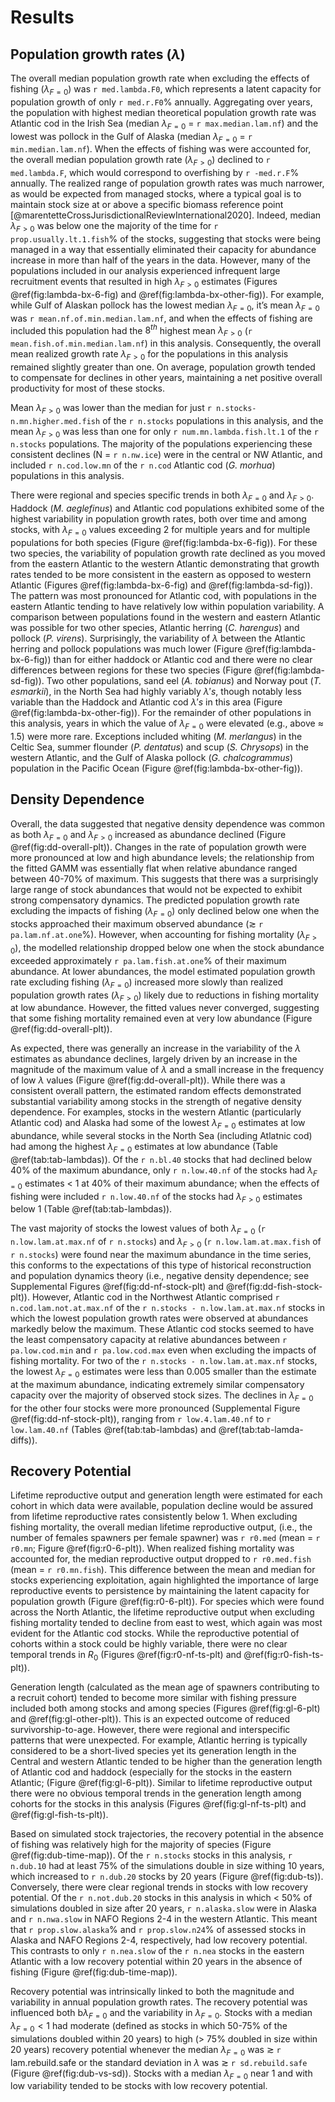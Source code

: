 # Results {#reses-peses}

## Population growth rates ($\lambda$)

The overall median population growth rate when excluding the effects of fishing ($\lambda_{F=0}$) was `r med.lambda.F0`, which represents a latent capacity for population growth of only `r med.r.F0`% annually. Aggregating over years, the population with highest median theoretical population growth rate was Atlantic cod in the Irish Sea (median $\lambda_{F=0}$ = `r max.median.lam.nf`) and the lowest was pollock in the Gulf of Alaska (median $\lambda_{F=0}$ = `r min.median.lam.nf`).  When the effects of fishing was were accounted for, the overall median population growth rate ($\lambda_{F>0}$) declined to `r med.lambda.F`, which would correspond to overfishing by  `r -med.r.F`% annually. The realized range of population growth rates was much narrower, as would be expected from managed stocks, where a typical goal is to maintain stock size at or above a specific biomass reference point [@marentetteCrossJurisdictionalReviewInternational2020]. Indeed, median $\lambda_{F>0}$ was below one the majority of the time for `r prop.usually.lt.1.fish`% of the stocks, suggesting that stocks were being managed in a way that essentially eliminated their capacity for abundance increase in more than half of the years in the data. However, many of the populations included in our analysis experienced infrequent large recruitment events that resulted in high $\lambda_{F>0}$ estimates (Figures \@ref(fig:lambda-bx-6-fig) and \@ref(fig:lambda-bx-other-fig)). For example, while Gulf of Alaskan pollock has the lowest median $\lambda_{F=0}$, it's mean $\lambda_{F=0}$ was `r mean.nf.of.min.median.lam.nf`, and when the effects of fishing are included this population had the $8^{th}$ highest mean $\lambda_{F>0}$ (`r mean.fish.of.min.median.lam.nf`) in this analysis. Consequently, the overall mean realized growth rate $\lambda_{F>0}$ for the populations in this analysis remained slightly greater than one. On average, population growth tended to compensate for declines in other years, maintaining a net positive overall productivity for most of these stocks.

Mean $\lambda_{F>0}$ was lower than the median for just `r n.stocks-n.mn.higher.med.fish` of the `r n.stocks` populations in this analysis, and the mean $\lambda_{F>0}$ was less than one for only `r num.mn.lambda.fish.lt.1` of the `r n.stocks` populations. The majority of the populations experiencing these consistent declines (N = `r n.nw.ice`) were in the central or NW Atlantic, and included `r n.cod.low.mn`  of the `r n.cod` Atlantic cod (*G. morhua*) populations in this analysis.

There were regional and species specific trends in both $\lambda_{F=0}$ and $\lambda_{F>0}$. Haddock (*M. aeglefinus*) and Atlantic cod populations exhibited some of the highest variability in population growth rates, both over time and among stocks, with $\lambda_{F=0}$ values exceeding 2 for multiple years and for multiple populations for both species (Figure \@ref(fig:lambda-bx-6-fig)). For these two species, the variability of population growth rate declined as you moved from the eastern Atlantic to the western Atlantic demonstrating that growth rates tended to be more consistent in the eastern as opposed to western Atlantic (Figures \@ref(fig:lambda-bx-6-fig) and \@ref(fig:lambda-sd-fig)). The pattern was most pronounced for Atlantic cod, with populations in the eastern Atlantic tending to have relatively low within population variability. A comparison between populations found in the western and eastern Atlantic was possible for two other species, Atlantic herring (*C. harengus*) and pollock (*P. virens*).  Surprisingly, the variability of $\lambda$ between the Atlantic herring and pollock populations was much lower (Figure \@ref(fig:lambda-bx-6-fig)) than for either haddock or Atlantic cod and there were no clear differences between regions for these two species (Figure \@ref(fig:lambda-sd-fig)). Two other populations, sand eel (*A. tobianus*) and Norway pout (*T. esmarkii*), in the North Sea had highly variably $\lambda's$, though notably less variable than the Haddock and Atlantic cod $\lambda's$ in this area (Figure \@ref(fig:lambda-bx-other-fig)). For the remainder of other populations in this analysis, years in which the value of $\lambda_{F=0}$ were elevated (e.g., above $\approx$ 1.5) were more rare. Exceptions included whiting (*M. merlangus*) in the Celtic Sea, summer flounder (*P. dentatus*) and scup (*S. Chrysops*) in the western Atlantic, and the Gulf of Alaska pollock (*G. chalcogrammus*) population in the Pacific Ocean (Figure \@ref(fig:lambda-bx-other-fig)).

## Density Dependence

Overall, the data suggested that negative density dependence was common as both $\lambda_{F=0}$ and $\lambda_{F>0}$ increased as abundance declined (Figure \@ref(fig:dd-overall-plt)). Changes in the rate of population growth were more pronounced at low and high abundance levels; the relationship from the fitted GAMM was essentially flat when relative abundance ranged between 40-70% of maximum. This suggests that there was a surprisingly large range of stock abundances that would not be expected to exhibit strong compensatory dynamics. The predicted population growth rate excluding the impacts of fishing ($\lambda_{F=0}$) only declined below one when the stocks approached their maximum observed abundance ($\gtrsim$ `r pa.lam.nf.at.one`%). However, when accounting for fishing mortality ($\lambda_{F>0}$), the modelled relationship dropped below one when the stock abundance exceeded approximately `r pa.lam.fish.at.one`% of their maximum abundance. At lower abundances, the model estimated population growth rate excluding fishing ($\lambda_{F=0}$) increased more slowly than realized population growth rates ($\lambda_{F>0}$) likely due to reductions in fishing mortality at low abundance. However, the fitted values never converged, suggesting that some fishing mortality remained even at very low abundance (Figure \@ref(fig:dd-overall-plt)).

As expected, there was generally an increase in the variability of the $\lambda$ estimates as abundance declines, largely driven by an increase in the magnitude of the maximum value of $\lambda$ and a small increase in the frequency of low $\lambda$ values (Figure \@ref(fig:dd-overall-plt)). While there was a consistent overall pattern, the estimated random effects demonstrated substantial variability among stocks in the strength of negative density dependence. For examples, stocks in the western Atlantic (particularly Atlantic cod) and Alaska had some of the lowest $\lambda_{F=0}$ estimates at low abundance, while several stocks in the North Sea (including Atlatnic cod) had among the highest $\lambda_{F=0}$ estimates at low abundance (Table \@ref(tab:tab-lambdas)).  Of the `r n.bl.40` stocks that had declined below 40% of the maximum abundance, only `r n.low.40.nf` of the stocks had $\lambda_{F=0}$ estimates < 1 at 40% of their maximum abundance; when the effects of fishing were included `r n.low.40.nf` of the stocks had $\lambda_{F>0}$ estimates below 1 (Table \@ref(tab:tab-lambdas)).

The vast majority of stocks the lowest values of both $\lambda_{F=0}$ (`r n.low.lam.at.max.nf` of `r n.stocks`) and $\lambda_{F>0}$ (`r n.low.lam.at.max.fish` of `r n.stocks`) were found near the maximum abundance in the time series, this conforms to the expectations of this type of historical reconstruction and population dynamics theory (i.e., negative density dependence; see Supplemental Figures \@ref(fig:dd-nf-stock-plt) and \@ref(fig:dd-fish-stock-plt)). However, Atlantic cod in the Northwest Atlantic comprised `r n.cod.lam.not.at.max.nf` of the `r n.stocks - n.low.lam.at.max.nf` stocks in which the lowest population growth rates were observed at abundances markedly below the maximum. These Atlantic cod stocks seemed to have the least compensatory capacity at relative abundances between `r pa.low.cod.min` and `r pa.low.cod.max` even when excluding the impacts of fishing mortality. For two of the `r n.stocks - n.low.lam.at.max.nf` stocks, the lowest $\lambda_{F=0}$ estimates were less than 0.005 smaller than the estimate at the maximum abundance, indicating extremely similar compensatory capacity over the majority of observed stock sizes. The declines in $\lambda_{F=0}$ for the other four stocks were more pronounced (Supplemental Figure \@ref(fig:dd-nf-stock-plt)), ranging from `r low.4.lam.40.nf` to `r low.lam.40.nf` (Tables \@ref(tab:tab-lambdas) and \@ref(tab:tab-lamda-diffs)).

## Recovery Potential

Lifetime reproductive output and generation length were estimated for each cohort in which data were available, population decline would be assured from lifetime reproductive rates consistently below 1. When excluding fishing mortality, the overall median lifetime reproductive output, (i.e., the number of females spawners per female spawner) was `r r0.med` (mean = `r r0.mn`; Figure \@ref(fig:r0-6-plt)). When realized fishing mortality was accounted for, the median reproductive output dropped to `r r0.med.fish` (mean = `r r0.mn.fish`). This difference between the mean and median for stocks experiencing exploitation, again highlighted the importance of large reproductive events to persistence by maintaining the latent capacity for population growth (Figure \@ref(fig:r0-6-plt)). For species which were found across the North Atlantic, the lifetime reproductive output when excluding fishing mortality tended to decline from east to west, which again was most evident for the Atlantic cod stocks. While the reproductive potential of cohorts within a stock could be highly variable, there were no clear temporal trends in $R_0$ (Figures \@ref(fig:r0-nf-ts-plt) and \@ref(fig:r0-fish-ts-plt)).

Generation length (calculated as the mean age of spawners contributing to a recruit cohort) tended to become more similar with fishing pressure included both among stocks and among species (Figures \@ref(fig:gl-6-plt) and \@ref(fig:gl-other-plt)). This is an expected outcome of reduced survivorship-to-age. However, there were regional and interspecific patterns that were unexpected. For example, Atlantic herring is typically considered to be a short-lived species yet its generation length in the Central and western Atlantic tended to be higher than the generation length of Atlantic cod and haddock (especially for the stocks in the eastern Atlantic; (Figure \@ref(fig:gl-6-plt)). Similar to lifetime reproductive output there were no obvious temporal trends in the generation length among cohorts for the stocks in this analysis  (Figures \@ref(fig:gl-nf-ts-plt) and \@ref(fig:gl-fish-ts-plt)).

Based on simulated stock trajectories, the recovery potential in the absence of fishing was relatively high for the majority of species (Figure \@ref(fig:dub-time-map)). Of the `r n.stocks` stocks in this analysis, `r n.dub.10` had at least 75% of the simulations double in size withing 10 years, which increased to `r n.dub.20` stocks by 20 years (Figure \@ref(fig:dub-ts)). Conversely, there were clear regional trends in stocks with low recovery potential. Of the `r n.not.dub.20` stocks in this analysis in which < 50% of simulations doubled in size after 20 years, `r n.alaska.slow` were in Alaska and `r n.nwa.slow` in NAFO Regions 2-4 in the western Atlantic. This meant that `r prop.slow.alaska`% and `r prop.slow.n24`% of assessed stocks in Alaska and NAFO Regions 2-4, respectively, had low recovery potential. This contrasts to only `r n.nea.slow` of the `r n.nea` stocks in the eastern Atlantic with a low recovery potential within 20 years in the absence of fishing (Figure \@ref(fig:dub-time-map)).

Recovery potential was intrinsically linked to both the magnitude and variability in annual population growth rates. The recovery potential was influenced both b$\lambda_{F=0}$ and the variability in $\lambda_{F=0}$. Stocks with a median $\lambda_{F=0} < 1$  had moderate (defined as stocks in which 50-75% of the simulations doubled within 20 years) to high (> 75% doubled in size within 20 years) recovery potential whenever the median $\lambda_{F=0}$ was $\gtrsim$ `r ` lam.rebuild.safe or the standard deviation in $\lambda$ was $\gtrsim$ `r sd.rebuild.safe` (Figure \@ref(fig:dub-vs-sd)). Stocks with a median $\lambda_{F=0}$ near 1 and with low variability tended to be stocks with low recovery potential.
 